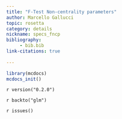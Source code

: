 ```yaml
---
title: "F-Test Non-centrality parameters"
author: Marcello Gallucci
topic: rosetta
category: details
nickname: specs_fncp
bibliography: 
     - bib.bib
link-citations: true
        
---
```



```r
library(mcdocs)
mcdocs_init()
```




`r version("0.2.0")` 

`r backto("glm")`

`r issues()`


